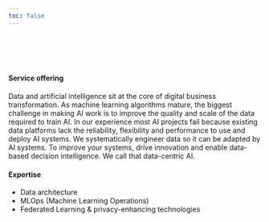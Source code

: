 ```yaml
---
toc: false
---
```


::: {.container-fluid}
```{=html}
<div class="p-5 mb-4 bg-light rounded-3 bgimg">
  <div class="container-fluid py-5">
    <h1 class="display-5 fw-bold">Engineering the data for AI systems</h1>
  </div>
</div>

<style type="text/css">
.bgimg {
  background-image: url('../../images/hero-data-centric-ai-banner.jpg');
}
.hero-quote {
  font-family: "Zilla Slab";
  font-color: white;
  color: white;
}

.fw-bold {
  /* font-family: "Zilla Slab Highlight"; */
  font-style: bold !important;
  color: white !important;
}
</style>
```
:::


::: {.container}
::: {.grid}

:::{.g-col-7}
#### Service offering

Data and artificial intelligence sit at the core of digital business transformation. As machine learning algorithms mature, the biggest challenge in making AI work is to improve the quality and scale of the data required to train AI. In our experience most AI projects fail because existing data platforms lack the reliability, flexibility and performance to use and deploy AI systems. We systematically engineer data so it can be adapted by AI systems. To improve your systems, drive innovation and enable data-based decision intelligence. We call that data-centric AI. 
:::

:::{.g-col-5}
#### Expertise
- Data architecture
- MLOps (Machine Learning Operations)
- Federated Learning & privacy-enhancing technologies
:::

:::
:::